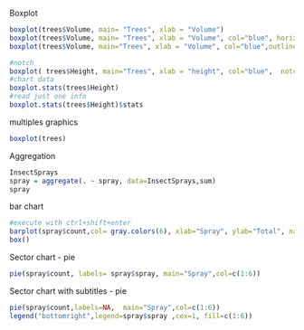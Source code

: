 Boxplot
```r
boxplot(trees$Volume, main= "Trees", xlab = "Volume")
boxplot(trees$Volume, main= "Trees", xlab = "Volume", col="blue", horizontal=TRUE ) 
boxplot(trees$Volume, main="Trees", xlab = "Volume", col="blue",outline=F )
```

```r
#notch
boxplot( trees$Height, main="Trees", xlab = "height", col="blue",  notch=TRUE )
#chart data
boxplot.stats(trees$Height)
#read just one info
boxplot.stats(trees$Height)$stats
```
multiples graphics
```r
boxplot(trees)
```
Aggregation
```r
InsectSprays
spray = aggregate(. ~ spray, data=InsectSprays,sum)
spray 
```
bar chart
```r
#execute with ctrl+shift+enter
barplot(spray$count,col= gray.colors(6), xlab="Spray", ylab="Total", names.arg=spray$spray)
box()
```
Sector chart - pie
```r
pie(spray$count, labels= spray$spray, main="Spray",col=c(1:6))
```
Sector chart with subtitles - pie
```r
pie(spray$count,labels=NA,  main="Spray",col=c(1:6))
legend("bottomright",legend=spray$spray ,cex=1, fill=c(1:6))
```

